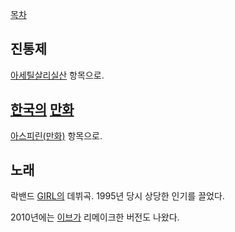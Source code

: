 [[목차]]


== 진통제 ==
[[아세틸살리실산]] 항목으로.

== [[한국]]의 [[만화]] ==
[[아스피린(만화)]] 항목으로.

== 노래 ==
{{{#!html
<embed src='http://serviceapi.nmv.naver.com/flash/NFPlayer.swf?vid=25E6B55FF87564094BC3343B1734C0A7D68A&outKey=V122902c8d841fe279b23b5fd7dc0208cb0e6578496a97b590a5ab5fd7dc0208cb0e6' wmode='transparent' width='500' height='408' allowScriptAccess='always' name='NFPlayer476' id='NFPlayer476' allowFullScreen='true' type='application/x-shockwave-flash' />
}}}

락밴드 [[GIRL]]의 데뷔곡. 1995년 당시 상당한 인기를 끌었다.

2010년에는 [[이브]]가 리메이크한 버전도 나왔다.
